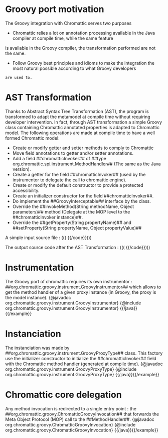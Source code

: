 = Groovy port motivation =
The Groovy integration with Chromattic serves two purposes

* Chromattic relies a lot on annotation processing available in the Java compiler at compile time, while the same feature
is available in the Groovy compiler, the transformation performed are not the same.
* Follow Groovy best principles and idioms to make the integration the most natural possible according to what Groovy developers
 are used to.

= AST Transformation =
Thanks to Abstract Syntax Tree Transformation (AST), the program is transformed to adapt the metamodel at compile time
without requiring developer intervention.
In fact, through AST transformation a simple Groovy class containing Chromattic annotated properties is adapted to Chromattic model.
The following operations are made at compile time to have a well formed Chromattic model:
* Create or modify getter and setter methods to comply to Chromattic
* Move field annotations to getter and/or setter annotations.
* Add a field ##chromatticInvoker## of ##type org.chromattic.spi.instrument.MethodHandler## (The same as the Java version).
* Create a getter for the field ##chromatticInvoker## (used by the instrumentor to delegate the call to chromattic engine).
* Create or modify the default constructor to provide a protected accessibility.
* Create an initializer constructor for the field ##chromatticInvoker##.
* Do implement the ##GroovyInterceptable## interface by the class.
* Override the ##invokeMethod(String methodName, Object parameters)## method (Delegate at the MOP level to the ##chromatticInvoker instance)##.
* Override the ##getProperty(String propertyName)## and ##setProperty(String propertyName, Object propertyValue)##

A simple input source file : (((
{{code language=GROOVY href="org/chromattic/docs/reference/groovy/Page.groovy"}}{{/code}})))

The output source code after the AST Transformation : (((
{{code language=GROOVY href="org/chromattic/docs/reference/groovy/CompiledPage.groovy"}}{{/code}})))

= Instrumentation =
The Groovy port of chromattic requires its own instrumentor : ##org.chromattic.groovy.instrument.GroovyInstrumentor## which
allows to get the method handler of a given proxy instance (in Groovy, the proxy is the model instance).
{{example title="The GroovyInstrumentor class"}}
{{java}}
{@javadoc org.chromattic.groovy.instrument.GroovyInstrumentor}
{@include org.chromattic.groovy.instrument.GroovyInstrumentor}
{{/java}}{{/example}}

= Instanciation =
The instanciation was made by ##org.chromattic.groovy.instrument.GroovyProxyType<O>## class. This factory use the initializer
constructor to initialize the ##chromatticInvoker## field with the Chromattic method handler (generated at compile time).
{{example title="The GroovyProxyType class"}}
{{java}}
{@javadoc org.chromattic.groovy.instrument.GroovyProxyType}
{@include org.chromattic.groovy.instrument.GroovyProxyType}
{{/java}}{{/example}}

= Chromattic core delegation =
Any method invocation is redirected to a single entry point : the ##org.chromattic.groovy.ChromatticGroovyInvocation## that forwards
the Meta Object Protocol (MOP) call to the ##MethodHandler##.
{{example title="The ChromatticGroovyInvocation class"}}
{{java}}
{@javadoc org.chromattic.groovy.ChromatticGroovyInvocation}
{@include org.chromattic.groovy.ChromatticGroovyInvocation}
{{/java}}{{/example}}
